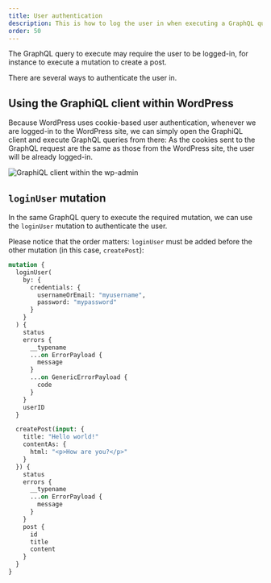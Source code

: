 ```yaml
---
title: User authentication
description: This is how to log the user in when executing a GraphQL query against the server.
order: 50
---
```


The GraphQL query to execute may require the user to be logged-in, for instance to execute a mutation to create a post.

There are several ways to authenticate the user in.

## Using the GraphiQL client within WordPress

Because WordPress uses cookie-based user authentication, whenever we are logged-in to the WordPress site, we can simply open the GraphiQL client and execute GraphQL queries from there: As the cookies sent to the GraphQL request are the same as those from the WordPress site, the user will be already logged-in.

![GraphiQL client within the wp-admin](/assets/guides/downstream/wp-admin-graphiql.png "GraphiQL client within the wp-admin")

## `loginUser` mutation

In the same GraphQL query to execute the required mutation, we can use the `loginUser` mutation to authenticate the user.

Please notice that the order matters: `loginUser` must be added before the other mutation (in this case, `createPost`):

```graphql
mutation {
  loginUser(
    by: {
      credentials: {
        usernameOrEmail: "myusername",
        password: "mypassword"
      }
    }
  ) {
    status
    errors {
      __typename
      ...on ErrorPayload {
        message
      }
      ...on GenericErrorPayload {
        code
      }
    }
    userID
  }

  createPost(input: {
    title: "Hello world!"
    contentAs: {
      html: "<p>How are you?</p>"
    }
  }) {
    status
    errors {
      __typename
      ...on ErrorPayload {
        message
      }
    }
    post {
      id
      title
      content
    }
  }
}
```
